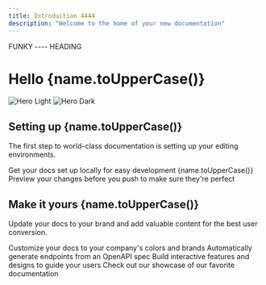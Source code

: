 ```yaml
---
title: Introduction 4444
description: "Welcome to the home of your new documentation"
---
```



<FunkyHeading> FUNKY ---- HEADING</FunkyHeading>

# Hello {name.toUpperCase()}

<img alt="Hero Light" classname="block dark:hidden" src="/images/hero-light.png" />

<img alt="Hero Dark" classname="hidden dark:block" src="/images/hero-dark.png" />

## Setting up  {name.toUpperCase()}

The first step to world-class documentation is setting up your editing environments.

<CardGroup cols={2}>
  <Card title="Edit Your Docs  {name.toUpperCase()}" icon="pen-to-square" href="https://mintlify.com/docs/quickstart">
    Get your docs set up locally for easy development  {name.toUpperCase()}
  </Card>

  <Card title="Preview Changes" icon="image" href="https://mintlify.com/docs/development">
    Preview your changes before you push to make sure they're perfect
  </Card>
</CardGroup>

## Make it yours  {name.toUpperCase()}

Update your docs to your brand and add valuable content for the best user conversion.

<CardGroup cols={2}>
  <Card title="Customize Style" icon="palette" href="https://mintlify.com/docs/settings/global">
    Customize your docs to your company's colors and brands
  </Card>

  <Card title="Reference APIs" icon="code" href="https://mintlify.com/docs/api-playground/openapi">
    Automatically generate endpoints from an OpenAPI spec
  </Card>

  <Card title="Add Components" icon="screwdriver-wrench" href="https://mintlify.com/docs/content/components/accordions">
    Build interactive features and designs to guide your users
  </Card>

  <Card title="Get Inspiration" icon="stars" href="https://mintlify.com/customers">
    Check out our showcase of our favorite documentation
  </Card>
</CardGroup>